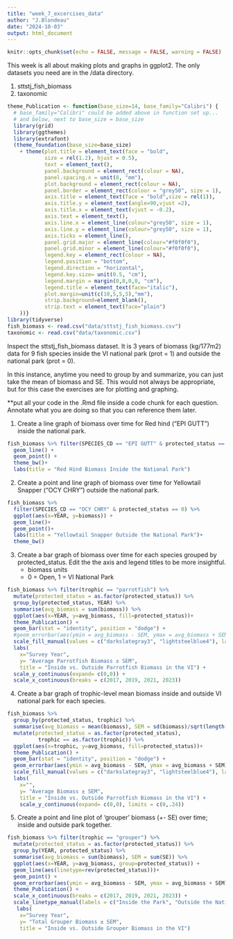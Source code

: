 ```yaml
---
title: "week_7_excercises_data"
author: "J.Blondeau"
date: "2024-10-03"
output: html_document
---
```


```r
knitr::opts_chunk$set(echo = FALSE, message = FALSE, warning = FALSE)
```


This week is all about making plots and graphs in ggplot2.  The only datasets you need are in the /data directory.

1) sttstj_fish_biomass
2) taxonomic

```r
theme_Publication <- function(base_size=14, base_family="Calibri") {
  # base_family="Calibri" could be added above in function set up...
  # and below, next to base_size = base_size
  library(grid)
  library(ggthemes)
  library(extrafont)
  (theme_foundation(base_size=base_size)
    + theme(plot.title = element_text(face = "bold",
            size = rel(1.2), hjust = 0.5),
            text = element_text(),
            panel.background = element_rect(colour = NA),
            panel.spacing.x = unit(8, "mm"),
            plot.background = element_rect(colour = NA),
            panel.border = element_rect(colour = "grey50", size = 1),
            axis.title = element_text(face = "bold",size = rel(1)),
            axis.title.y = element_text(angle=90,vjust =2),
            axis.title.x = element_text(vjust = -0.2),
            axis.text = element_text(),
            axis.line.x = element_line(colour="grey50", size = 1),
            axis.line.y = element_line(colour="grey50", size = 1),
            axis.ticks = element_line(),
            panel.grid.major = element_line(colour="#f0f0f0"),
            panel.grid.minor = element_line(colour="#f0f0f0"),
            legend.key = element_rect(colour = NA),
            legend.position = "bottom",
            legend.direction = "horizontal",
            legend.key.size= unit(0.5, "cm"),
            legend.margin = margin(0,0,0,0, "cm"),
            legend.title = element_text(face="italic"),
            plot.margin=unit(c(10,5,5,5),"mm"),
            strip.background=element_blank(),
            strip.text = element_text(face="plain")
    ))}
library(tidyverse)
fish_biomass <- read.csv("data/sttstj_fish_biomass.csv")
taxonomic <- read.csv("data/taxonomic.csv")
```

Inspect the sttstj_fish_biomass dataset.  It is 3 years of biomass (kg/177m2) data for 9 fish species inside the VI national park (prot = 1) and outside the national park (prot = 0). 

In this instance, anytime you need to group by and summarize, you can just take the mean of biomass and SE.  This would not always be appropriate, but for this case the exercises are for plotting and graphing.

**put all your code in the .Rmd file inside a code chunk for each question.  Annotate what you are doing so that you can reference them later.

1. Create a line graph of biomass over time for Red hind ("EPI GUTT") inside the national park.
```r
fish_biomass %>% filter(SPECIES_CD == "EPI GUTT" & protected_status == 1) %>% ggplot(aes(x=YEAR, y=biomass)) + 
  geom_line() +
  geom_point() +
  theme_bw()+
  labs(title = "Red Hind Biomass Inside the National Park")
```

2. Create a point and line graph of biomass over time for Yellowtail Snapper ("OCY CHRY") outside the national park.

```r
fish_biomass %>%
  filter(SPECIES_CD == "OCY CHRY" & protected_status == 0) %>%
  ggplot(aes(x=YEAR, y=biomass)) +
  geom_line()+
  geom_point()+
  labs(title = "Yellowtail Snapper Outside the National Park")+
  theme_bw()
```

3. Create a bar graph of biomass over time for each species grouped by protected_status.  Edit the the axis and legend titles to be more insightful.
    - biomass units
    - 0 = Open, 1 = VI National Park
    
```r
fish_biomass %>% filter(trophic == "parrotfish") %>%
  mutate(protected_status = as.factor(protected_status)) %>%
  group_by(protected_status, YEAR) %>%
  summarise(avg_biomass = sum(biomass)) %>%
  ggplot(aes(x=YEAR, y=avg_biomass, fill=protected_status))+
  theme_Publication() +
  geom_bar(stat = "identity", position = "dodge") +
  #geom_errorbar(aes(ymin = avg_biomass - SEM, ymax = avg_biomass + SEM), color="grey40", position = "dodge") +
  scale_fill_manual(values = c("darkslategray3", "lightsteelblue4"), labels = c("Outside the National Park", "Inside the Park"), name="") +
  labs(
    x="Survey Year",
    y= "Average Parrotfish Biomass ± SEM",
    title = "Inside vs. Outside Parrotfish Biomass in the VI") +
  scale_y_continuous(expand= c(0,0)) +
  scale_x_continuous(breaks = c(2017, 2019, 2021, 2023))
```
    
4. Create a bar graph of trophic-level mean biomass inside and outside VI national park for each species.

```r
fish_biomass %>%
  group_by(protected_status, trophic) %>%
  summarise(avg_biomass = mean(biomass), SEM = sd(biomass)/sqrt(length(biomass))) %>%
  mutate(protected_status = as.factor(protected_status),
          trophic == as.factor(trophic)) %>%
  ggplot(aes(x=trophic, y=avg_biomass, fill=protected_status))+
  theme_Publication() +
  geom_bar(stat = "identity", position = "dodge") +
  geom_errorbar(aes(ymin = avg_biomass - SEM, ymax = avg_biomass + SEM), color="grey40", position = "dodge") +
  scale_fill_manual(values = c("darkslategray3", "lightsteelblue4"), labels = c("Outside the National Park", "Inside the Park"), name="") +
  labs(
    x="",
    y= "Average Biomass ± SEM",
    title = "Inside vs. Outside Parrotfish Biomass in the VI") +
    scale_y_continuous(expand= c(0,0), limits = c(0,.24))


```

5. Create a point and line plot of 'grouper' biomass (+- SE) over time; inside and outside park together.

```r
fish_biomass %>% filter(trophic == "grouper") %>%
  mutate(protected_status = as.factor(protected_status)) %>%
  group_by(YEAR, protected_status) %>%
  summarise(avg_biomass = sum(biomass), SEM = sum(SE)) %>%
  ggplot(aes(x=YEAR, y=avg_biomass, group=protected_status)) +
  geom_line(aes(linetype=rev(protected_status)))+
  geom_point() +
  geom_errorbar(aes(ymin = avg_biomass - SEM, ymax = avg_biomass + SEM), width=0.2) +
  theme_Publication() +
  scale_x_continuous(breaks = c(2017, 2019, 2021, 2023)) +
  scale_linetype_manual(labels = c("Inside the Park", "Outside the National Park"), values=c("solid", "dashed"), name="") +
   labs(
    x="Survey Year",
    y= "Total Grouper Biomass ± SEM",
    title = "Inside vs. Outside Grouper Biomass in the VI")
  
  

```










